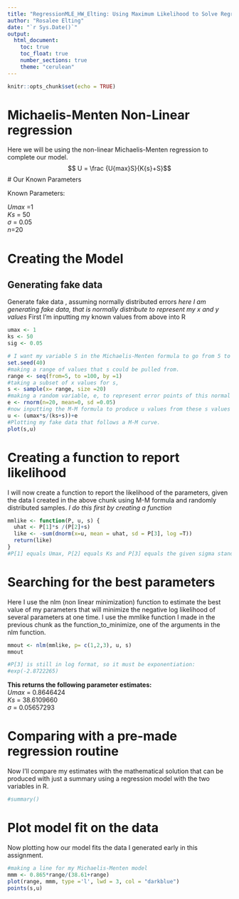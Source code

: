 ```yaml
---
title: "RegressionMLE_HW_Elting: Using Maximum Likelihood to Solve Regression Parameters"
author: "Rosalee Elting"
date: "`r Sys.Date()`"
output: 
  html_document: 
    toc: true
    toc_float: true
    number_sections: true
    theme: "cerulean"
---
```


```r
knitr::opts_chunk$set(echo = TRUE)
```


# Michaelis-Menten Non-Linear regression

Here we will be using the non-linear Michaelis-Menten regression to complete our model. 
$$ U = \frac {U{max}S}{K{s}+S}$$
# Our Known Parameters

Known Parameters: 

$U{max}$ =1\
$K{s}$ = 50\
$\sigma$ = 0.05\
$n$=20\

# Creating the Model 
## Generating fake data

Generate fake data , assuming normally distributed errors 
*here I am generating fake data, that is normally distribute to represent my x and y values*
First I'm inputting my known values from above into R
```r
umax <- 1
ks <- 50 
sig <- 0.05
```

```r
# I want my variable S in the Michaelis-Menten formula to go from 5 to 100. 
set.seed(40)
#making a range of values that s could be pulled from. 
range <- seq(from=5, to =100, by =1)
#taking a subset of x values for s, 
s <- sample(x= range, size =20)
#making a random variable, e, to represent error points of this normal distributed data set. 
e <- rnorm(n=20, mean=0, sd =0.05)
#now inputting the M-M formula to produce u values from these s values 
u <- (umax*s/(ks+s))+e
#Plotting my fake data that follows a M-M curve. 
plot(s,u)
```

# Creating a function to report likelihood 
I will now create a function to report the likelihood of the parameters, given the data I created in the above chunk using M-M formula and randomly distributed samples.
*I do this first by creating a function*

```r
mmlike <- function(P, u, s) { 
  uhat <- P[1]*s /(P[2]+s)
  like <- -sum(dnorm(x=u, mean = uhat, sd = P[3], log =T))
  return(like)
}
#P[1] equals Umax, P[2] equals Ks and P[3] equals the given sigma standard deviation
```

# Searching for the best parameters 
Here I use the nlm (non linear minimization) function to estimate the best value of my parameters that will minimize the negative log likelihood of several parameters at one time. I use the mmlike function I made in the previous chunk as the function_to_minimize, one of the arguments in the nlm function.  
```r
mmout <- nlm(mmlike, p= c(1,2,3), u, s)
mmout

#P[3] is still in log format, so it must be exponentiation: 
#exp(-2.8722265)
```
**This returns the following parameter estimates:** \
$U{max}$ = 0.8646424 \
$K{s}$ = 38.6109660 \
$\sigma$ = 0.05657293\

# Comparing with a pre-made regression routine
Now I'll compare my estimates with the mathematical solution that can be produced with just a summary using a regression model with the two variables in R.  
```r
#summary()
```

# Plot model fit on the data 
Now plotting how our model fits the data I generated early in this assignment. 
```r
#making a line for my Michaelis-Menten model 
mmm <- 0.865*range/(38.61+range)
plot(range, mmm, type ='l', lwd = 3, col = "darkblue")
points(s,u)

```





